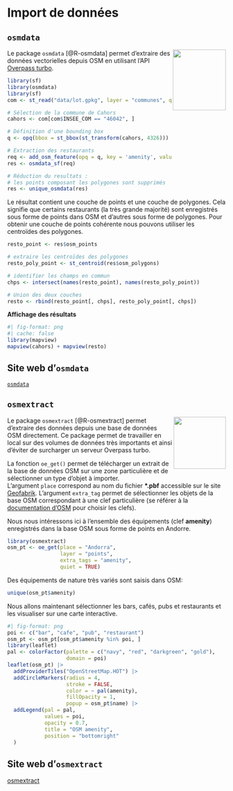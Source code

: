 # Import de données 

## `osmdata`
<img src="img/logo_osmdata.png" align="right"  height=140 width=122/>
Le package `osmdata` [@R-osmdata] permet d'extraire des données vectorielles depuis OSM en utilisant l'API [Overpass turbo](https://wiki.openstreetmap.org/wiki/Overpass_turbo).

```r
library(sf)
library(osmdata)
library(sf)
com <- st_read("data/lot.gpkg", layer = "communes", quiet = TRUE)

# Sélection de la commune de Cahors
cahors <- com[com$INSEE_COM == "46042", ]

# Définition d'une bounding box
q <- opq(bbox = st_bbox(st_transform(cahors, 4326)))

# Extraction des restaurants
req <- add_osm_feature(opq = q, key = 'amenity', value = "restaurant")
res <- osmdata_sf(req)

# Réduction du resultats :
# les points composant les polygones sont supprimés
res <- unique_osmdata(res)
```

Le résultat contient une couche de points et une couche de polygones. Cela signifie que certains restaurants (la très grande majorité) sont enregistrés sous forme de points dans OSM et d'autres sous forme de polygones. 
Pour obtenir une couche de points cohérente nous pouvons utiliser les centroïdes des polygones.

```r
resto_point <- res$osm_points

# extraire les centroïdes des polygones
resto_poly_point <- st_centroid(res$osm_polygons)

# identifier les champs en commun
chps <- intersect(names(resto_point), names(resto_poly_point))

# Union des deux couches
resto <- rbind(resto_point[, chps], resto_poly_point[, chps])
```

**Affichage des résultats**

```r
#| fig-format: png
#| cache: false
library(mapview)
mapview(cahors) + mapview(resto)
```

:::{.callout-note}
## Site web d'`osmdata`
[`osmdata`](https://docs.ropensci.org/osmdata/)
:::



## `osmextract`

<img src="img/logo_osmextract.svg" align="right" width="120"/>
Le package `osmextract` [@R-osmextract] permet d'extraire des données depuis une base de données OSM directement. Ce package permet de travailler en local sur des volumes de données très importants et ainsi d'éviter de surcharger un serveur Overpass turbo.

La fonction `oe_get()` permet de télécharger un extrait de la base de données OSM sur une zone particulière et de sélectionner un type d'objet à importer.   
L'argument `place` correspond au nom du fichier **\*.pbf** accessible sur le site [Geofabrik](http://download.geofabrik.de/). L'argument `extra_tag` permet de sélectionner les objets de la base OSM correspondant à une clef particulière (se référer à la [documentation d'OSM ](https://wiki.openstreetmap.org/wiki/FR:%C3%89l%C3%A9ments_cartographiques) pour choisir les clefs).

Nous nous intéressons ici à l'ensemble des équipements (clef **amenity**) enregistrés dans la base OSM sous forme de points en Andorre. 

```r
library(osmextract)
osm_pt <- oe_get(place = "Andorra",      
                 layer = "points", 
                 extra_tags = "amenity", 
                 quiet = TRUE)
```

Des équipements de nature très variés sont saisis dans OSM: 

```r
unique(osm_pt$amenity)
```

Nous allons maintenant sélectionner les bars, cafés, pubs et restaurants et les visualiser sur une carte interactive. 

```r
#| fig-format: png
poi <- c("bar", "cafe", "pub", "restaurant")
osm_pt <- osm_pt[osm_pt$amenity %in% poi, ]
library(leaflet)
pal <- colorFactor(palette = c("navy", "red", "darkgreen", "gold"),
                   domain = poi)
leaflet(osm_pt) |>
  addProviderTiles("OpenStreetMap.HOT") |>
  addCircleMarkers(radius = 4,
                   stroke = FALSE,
                   color = ~ pal(amenity),
                   fillOpacity = 1,
                   popup = osm_pt$name) |>
  addLegend(pal = pal,
            values = poi,
            opacity = 0.7,
            title = "OSM amenity",
            position = "bottomright"
  ) 
```









:::{.callout-note}
## Site web d'`osmextract`
[osmextract](https://docs.ropensci.org/osmextract/)
:::